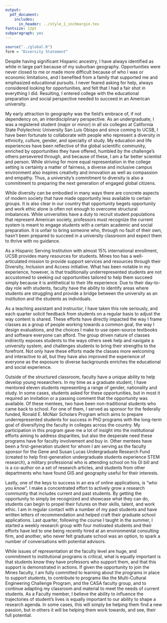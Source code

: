 ```yaml
---
output: 
  pdf_document:
    includes: 
      in_header: ../style_1_inchmargin.tex
fontsize: 12pt
subparagraph: yes
---
```


```r
source("../global.R")
form = "Diversity Statement"
```

\let\oldrule=\rule
\renewcommand{\rule}[1]{\vspace{-25pt}\oldrule{\linewidth}}

\lfoot{\textcolor{gray}{J.M. Johnson}}
\cfoot{\textcolor{gray}{`r form`}}
\rfoot{\textcolor{black}{\thepage}}
\renewcommand{\footrulewidth}{0.4pt}
\futurelet\TMPfootrule\def\footrule{\color{gray}{\TMPfootrule}}

\vspace{3mm}
\centerline{\textbf{\textsl{J. Michael Johnson $\cdot$ `r form`}}}
\centerline{\textcolor{gray}{University of California, Santa Barbara, California $\cdot$ Department of Geography}}
\vspace{-3mm}
\hspace{-3mm}{\uline{\textsc{\textcolor{black}{}}\hfill}\newline}

Despite having significant Hispanic ancestry, I have always identified as white in large part because of my suburban geography. Opportunities were never closed to me or made more difficult because of who I was or economic limitations, and I benefited from a family that supported me and emphasized educational pursuits.  I never feared asking for help, always considered looking for opportunities, and felt that I had a fair shot in everything I did. Resulting, I entered college with the educational preparation and social perspective needed to succeed in an American university. 

My early attraction to geography was the field’s embrace of, if not dependency on, an interdisciplinary perspective. As an undergraduate, I was a registered student (major or minor) in all six colleges at California State Polytechnic University San Luis Obispo and since coming to UCSB, I have been fortunate to collaborate with people who represent a diversity in ethnicity, culture, gender, and specialty of study. My education and life experiences have been reflective of the global scientific community, enriched by opportunities they have offered, humbled by the challenge’s others persevered through, and because of these, I am a far better scientist and person.  While striving for more equal representation in the college setting is certainty a matter of fairness, a diverse and inclusive campus environment also inspires creativity and innovation as well as compassion and empathy. Thus, a university’s commitment to diversity is also a commitment to preparing the next generation of engaged global citizens.

While diversity can be embodied in many ways there are concrete aspects of modern society that have made opportunity less available to certain groups. It is also clear in our country that opportunity begets opportunity and work ethic alone is often not enough to overcome structural imbalances. While universities have a duty to recruit student populations that represent American society, professors must recognize the current system is meant to engage students with a certain academic and social preparation. It is unfair to bring someone who, through no fault of their own, hasn’t been prepared to succeed in a university classroom and expect them to thrive with no guidance. 

As a Hispanic Serving Institution with almost 15% international enrollment, UCSB provides many resources for students. Mines too has a well-articulated mission to provide support services and resources through their Diversity, Inclusion and Access initiative. What has been notable in my experience, however, is that traditionally underrepresented students are not accustomed to seeking out opportunities tailored to help them succeed simply because it is antithetical to their life experience. Due to their day-to-day role with students, faculty have the ability to identify areas where students are struggling and provide a bridge between the university as an institution and the students as individuals.

As a teaching assistant and instructor, I have taken this role seriously, and each quarter solicit feedback from students on a regular basis to adjust the way content is shared. These efforts have directly impacted the way I frame classes as a group of people working towards a common goal, the way I design evaluations, and the choices I make to use open-source textbooks and software everyone can afford. The group driven nature of classes indirectly exposes students to the ways others seek help and navigate a university system, and challenges students to bring their strengths to the forefront. Not only have these efforts made the classes more welcoming and interactive to all, but they have also improved the experience of everyone as the exposure to diverse backgrounds enriches the educational and social experience.

Outside of the structured classroom, faculty have a unique ability to help develop young researchers. In my time as a graduate student, I have mentored eleven students representing a range of gender, nationality and study. In some cases, students asked for these opportunities, but in most it required an invitation or a passing comment that the opportunity was available. Of these mentees, two have been non-traditional students who came back to school. For one of them, I served as sponsor for the federally funded, Ronald E. McNair Scholars Program which aims to prepare underrepresented students for success in PhD programs with the long-term goal of diversifying the faculty in colleges across the country. My participation in this program gave me a lot of insight into the institutional efforts aiming to address disparities, but also the desperate need these programs have for faculty involvement and buy in. Other mentees have been a first-generation student for whom I am serving as the faculty sponsor for the Gene and Susan Lucas Undergraduate Research Fund (created to help first-generation undergraduate students experience STEM research), a military professional who is attending school on his GI bill and is a co-author on a set of research articles, and students from other departments who have found GIS and geography useful for their interests. 

Lastly, one of the keys to success in an era of online applications, is “_who you know_”. I make a concentrated effort to actively grow a research community that includes current and past students. By getting the opportunity to simply be recognized and showcase what they can do, students can begin to propel their futures on their skills, talent, and work ethic. I am in regular contact with a number of my past students and have written letters of recommendation and helped craft their graduate school applications. Last quarter, following the course I taught in the summer, I started a weekly research group with four motivated students and their efforts have led to one being recently hired at an environmental consulting firm, and another, who never felt graduate school was an option, to spark a number of conversations with potential advisors. 

While issues of representation at the faculty level are huge, and commitment to institutional programs is critical, what is equally important is that students know they have professors who support them, and that this support is demonstrated in actions.  If given the opportunity to join the Mines faculty, I am fully committed to learning about the programs in place to support students, to contribute to programs like the Multi-Cultural Engineering Challenge Program, and the CASA faculty group, and to continue adapting my classroom and material to meet the needs of current students. As a Faculty member, I believe the ability to influence the trajectories of student’s lives is equally important to our ability to shape a research agenda. In some cases, this will simply be helping them find a new passion, but in others it will be helping them work towards, and see, their full potential.
